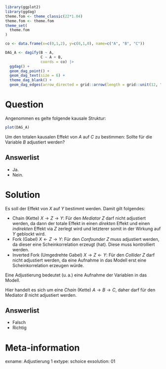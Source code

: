 ```r
library(ggplot2)
library(ggdag)
theme.fom <- theme_classic(22*1.04)
theme.fom <- theme.fom
theme_set(
  theme.fom  
)

co <- data.frame(x=c(0,1,2), y=c(0,1,0), name=c("A", "B", "C"))

DAG_A <- dagify(B ~ A,
                C ~ A + B,
                coords = co) |> 
  ggdag() + 
  geom_dag_point() + 
  geom_dag_text(size = 6) +
  theme_dag_blank() +
  geom_dag_edges(arrow_directed = grid::arrow(length = grid::unit(12, "pt"), type = "closed"))
```

Question
========

Angenommen es gelte folgende kausale Struktur:

```r
plot(DAG_A)
```

Um den totalen kausalen Effekt von $A$ auf $C$ zu bestimmen: Sollte für die Variable $B$ adjustiert werden?

Answerlist
----------
* Ja.
* Nein.

Solution
========

Es soll der Effekt von $X$ auf $Y$ bestimmt werden. Damit gilt folgendes:

- Chain (Kette) $X\rightarrow Z\rightarrow Y$: Für den *Mediator* $Z$ darf nicht adjustiert werden, da dann der totale Effekt in einen *direkten* Effekt und einen *indirekten* Effekt via $Z$ zerlegt wird und letzterer somit in der Wirkung auf $Y$ geblockt wird.
- Fork (Gabel) $X\leftarrow Z\rightarrow Y$: Für den *Confounder* $Z$ muss adjustiert werden, da dieser eine Scheinkorrelation erzeugt (hat). Diese muss kontrolliert werden.
- Inverted Fork (Umgedrehte Gabel) $X\rightarrow Z\leftarrow Y$: Für den *Collider* $Z$ darf nicht adjustiert werden, da eine Aufnahme in das Modell erst eine Scheinkorrelation erzeugen würde.

Eine Adjustierung bedeutet (u.$\,$a.) eine Aufnahme der Variablen in das Modell.

Hier handelt es sich um eine *Chain* (Kette) $A\rightarrow B\rightarrow C$, daher darf für den Mediator $B$ nicht adjustiert werden.

Answerlist
----------
* Falsch 
* Richtig

Meta-information
================
exname: Adjustierung 1
extype: schoice
exsolution: 01